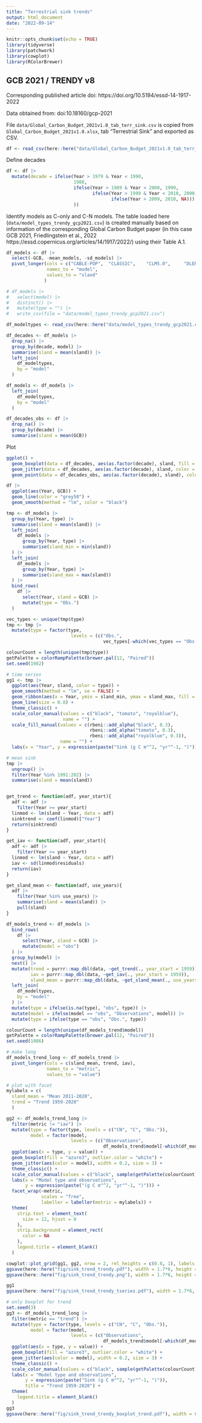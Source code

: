 ```yaml
---
title: "Terrestrial sink trends"
output: html_document
date: "2022-09-14"
---
```


```r
knitr::opts_chunk$set(echo = TRUE)
library(tidyverse)
library(patchwork)
library(cowplot)
library(RColorBrewer)
```

## GCB 2021 / TRENDY v8

Corresponding published article doi: https://doi.org/10.5194/essd-14-1917-2022

Data obtained from: doi:10.18160/gcp-2021

File `data/Global_Carbon_Budget_2021v1.0_tab_terr_sink.csv` is copied from `Global_Carbon_Budget_2021v1.0.xlsx`, tab "Terrestrial Sink" and exported as CSV. 

```r
df <- read_csv(here::here("data/Global_Carbon_Budget_2021v1.0_tab_terr_sink.csv"))
```

Define decades
```r
df <- df |> 
  mutate(decade = ifelse(Year > 1979 & Year < 1990, 
                         1980,
                         ifelse(Year > 1989 & Year < 2000, 1990,
                                ifelse(Year > 1999 & Year < 2010, 2000,
                                       ifelse(Year > 2009, 2010, NA)))
                         ))
```

Identify models as C-only and C-N models. The table loaded here (`data/model_types_trendy_gcp2021.csv`) is created manually based on information of the corresponding Global Carbon Budget paper (in this case GCB 2021, Friedlingstein et al., 2022 https://essd.copernicus.org/articles/14/1917/2022/) using their Table A.1.

```r
df_models <- df |> 
  select(-GCB, -mean_models, -sd_models) |> 
  pivot_longer(cols = c("CABLE-POP",  "CLASSIC",    "CLM5.0",     "DLEM",       "IBIS",       "ISAM",       "ISBA-CTRIP", "JSBACH",     "JULES-ES", "LPJ-GUESS",  "LPJ",        "LPX-Bern",   "OCNv2",      "ORCHIDEE-v3","SDGVM",      "VISIT",      "YIBs"),
               names_to = "model",
               values_to = "sland"
              )

# df_models |> 
#   select(model) |> 
#   distinct() |> 
#   mutate(type = "") |> 
#   write_csv(file = "data/model_types_trendy_gcp2021.csv")

df_modeltypes <- read_csv(here::here("data/model_types_trendy_gcp2021.csv"))

df_decades <- df_models |> 
  drop_na() |> 
  group_by(decade, model) |> 
  summarise(sland = mean(sland)) |> 
  left_join(
    df_modeltypes,
    by = "model"
  )

df_models <- df_models |> 
  left_join(
    df_modeltypes,
    by = "model"
  )

df_decades_obs <- df |> 
  drop_na() |> 
  group_by(decade) |> 
  summarise(sland = mean(GCB))
```

Plot
```r
ggplot() +
  geom_boxplot(data = df_decades, aes(as.factor(decade), sland, fill = type)) +
  geom_jitter(data = df_decades, aes(as.factor(decade), sland, color = type), width = 0.1) +
  geom_point(data = df_decades_obs, aes(as.factor(decade), sland), color = "black", size = 5)
```

```r
df |> 
  ggplot(aes(Year, GCB)) + 
  geom_line(color = "grey50") +
  geom_smooth(method = "lm", color = "black")

tmp <- df_models |> 
  group_by(Year, type) |> 
  summarise(sland = mean(sland)) |> 
  left_join(
    df_models |> 
      group_by(Year, type) |> 
      summarise(sland_min = min(sland)) 
  ) |> 
  left_join(
    df_models |> 
      group_by(Year, type) |> 
      summarise(sland_max = max(sland)) 
  ) |> 
  bind_rows(
    df |> 
      select(Year, sland = GCB) |> 
      mutate(type = "Obs.")
  )

vec_types <- unique(tmp$type)
tmp <- tmp |> 
  mutate(type = factor(type, 
                        levels = (c("Obs.", 
                                    vec_types[-which(vec_types == "Obs.")]))))

colourCount = length(unique(tmp$type))
getPalette = colorRampPalette(brewer.pal(12, "Paired"))
set.seed(1982)

# time series
gg1 <- tmp |> 
  ggplot(aes(Year, sland, color = type)) +
  geom_smooth(method = "lm", se = FALSE) +
  geom_ribbon(aes(x = Year, ymin = sland_min, ymax = sland_max, fill = type), color = NA) +
  geom_line(size = 0.8) +
  theme_classic() +
  scale_color_manual(values = c("black", "tomato", "royalblue"), 
                     name = "") +
  scale_fill_manual(values = c(rbeni::add_alpha("black", 0.3), 
                               rbeni::add_alpha("tomato", 0.3), 
                               rbeni::add_alpha("royalblue", 0.3)),
                    name = "") +
  labs(x = "Year", y = expression(paste("Sink (g C m"^2, "yr"^-1, ")")))

# mean sink
tmp |> 
  ungroup() |> 
  filter(Year %in% 1991:202) |> 
  summarise(sland = mean(sland))


get_trend <- function(adf, year_start){
  adf <- adf |> 
    filter(Year >= year_start)
  linmod <- lm(sland ~ Year, data = adf)
  sinktrend <- coef(linmod)["Year"]
  return(sinktrend)
}

get_iav <- function(adf, year_start){
  adf <- adf |> 
    filter(Year >= year_start)
  linmod <- lm(sland ~ Year, data = adf)
  iav <- sd(linmod$residuals)
  return(iav)
}

get_sland_mean <- function(adf, use_years){
  adf |> 
    filter(Year %in% use_years) |> 
    summarise(sland = mean(sland)) |> 
    pull(sland)
}

df_models_trend <- df_models |> 
  bind_rows(
    df |> 
      select(Year, sland = GCB) |> 
      mutate(model = "obs")
  ) |> 
  group_by(model) |> 
  nest() |> 
  mutate(trend = purrr::map_dbl(data, ~get_trend(., year_start = 1959)),
         iav = purrr::map_dbl(data, ~get_iav(., year_start = 1959)),
         sland_mean = purrr::map_dbl(data, ~get_sland_mean(., use_years = 2011:2020))) |> 
  left_join(
    df_modeltypes,
    by = "model"
  ) |> 
  mutate(type = ifelse(is.na(type), "obs", type)) |> 
  mutate(model = ifelse(model == "obs", "Observations", model)) |> 
  mutate(type = ifelse(type == "obs", "Obs.", type))

colourCount = length(unique(df_models_trend$model))
getPalette = colorRampPalette(brewer.pal(12, "Paired"))
set.seed(1986)

# make long
df_models_trend_long <- df_models_trend |> 
  pivot_longer(cols = c(sland_mean, trend, iav),
               names_to = "metric", 
               values_to = "value")

# plot with facet
mylabels = c(
  sland_mean = "Mean 2011-2020",
  trend = "Trend 1959-2020"
  )

gg2 <- df_models_trend_long |> 
  filter(metric != "iav") |> 
  mutate(type = factor(type, levels = c("CN", "C", "Obs.")),
         model = factor(model, 
                        levels = (c("Observations", 
                                    df_models_trend$model[-which(df_models_trend$model == "Observations")])))) |>  
  ggplot(aes(x = type, y = value)) +
  geom_boxplot(fill = "azure3", outlier.color = "white") +
  geom_jitter(aes(color = model), width = 0.2, size = 3) + 
  theme_classic() + 
  scale_color_manual(values = c("black", sample(getPalette(colourCount)))) +
  labs(x = "Model type and observations", 
       y = expression(paste("(g C m"^2, "yr"^-1, ")"))) +
  facet_wrap(~metric, 
             scales = "free", 
             labeller = labeller(metric = mylabels)) +
  theme(
    strip.text = element_text(
      size = 12, hjust = 0
    ),
    strip.background = element_rect(
      color = NA
    ),
    legend.title = element_blank()
  )

cowplot::plot_grid(gg1, gg2, nrow = 2, rel_heights = c(0.8, 1), labels = c("a", "b", "c"))
ggsave(here::here("fig/sink_trend_trendy.pdf"), width = 1.7*6, height = 1.7*5)
ggsave(here::here("fig/sink_trend_trendy.png"), width = 1.7*6, height = 1.7*5)

gg1
ggsave(here::here("fig/sink_trend_trendy_tseries.pdf"), width = 1.7*6, height = 4)
```

```r
# only boxplot for trend
set.seed(3)
gg3 <- df_models_trend_long |> 
  filter(metric == "trend") |> 
  mutate(type = factor(type, levels = c("CN", "C", "Obs.")),
         model = factor(model, 
                        levels = (c("Observations", 
                                    df_models_trend$model[-which(df_models_trend$model == "Observations")])))) |>  
  ggplot(aes(x = type, y = value)) +
  geom_boxplot(fill = "azure3", outlier.color = "white") +
  geom_jitter(aes(color = model), width = 0.2, size = 3) + 
  theme_classic() + 
  scale_color_manual(values = c("black", sample(getPalette(colourCount)))) +
  labs(x = "Model type and observations", 
       y = expression(paste("Sink (g C m"^2, "yr"^-1, ")")),
       title = "Trend 1959-2020") +
  theme(
    legend.title = element_blank()
  )
gg3
ggsave(here::here("fig/sink_trend_trendy_boxplot_trend.pdf"), width = 6, height = 5)
```
